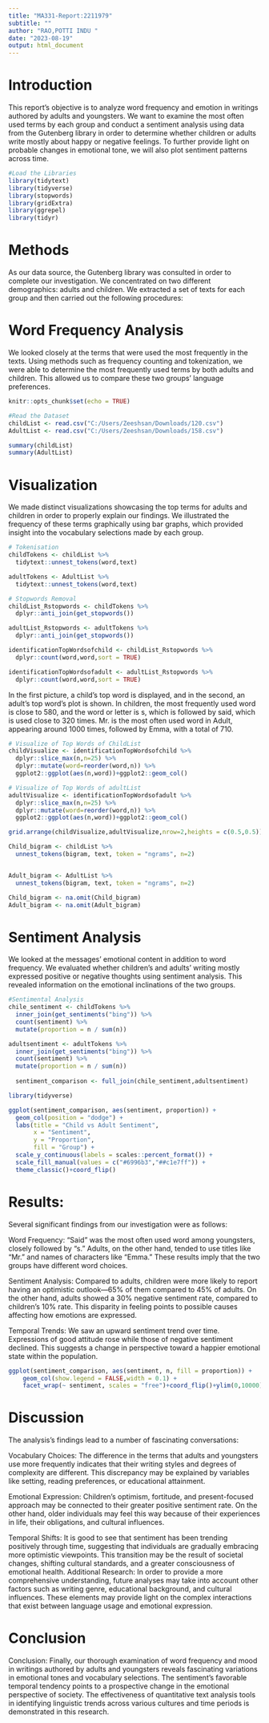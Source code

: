 ---
title: "MA331-Report:2211979"
subtitle: ""
author: "RAO,POTTI INDU "
date: "2023-08-19"
output: html_document
---

# Introduction

This report's objective is to analyze word frequency and emotion in writings authored by adults and youngsters. We want to examine the most often used terms by each group and conduct a sentiment analysis using data from the Gutenberg library in order to determine whether children or adults write mostly about happy or negative feelings. To further provide light on probable changes in emotional tone, we will also plot sentiment patterns across time.

```{r echo=FALSE, message=FALSE, warning=FALSE}
#Load the Libraries
library(tidytext)
library(tidyverse)
library(stopwords)
library(gridExtra)
library(ggrepel)
library(tidyr)
```

# Methods

As our data source, the Gutenberg library was consulted in order to complete our investigation. We concentrated on two different demographics: adults and children. We extracted a set of texts for each group and then carried out the following procedures:

# Word Frequency Analysis

We looked closely at the terms that were used the most frequently in the texts. Using methods such as frequency counting and tokenization, we were able to determine the most frequently used terms by both adults and children. This allowed us to compare these two groups' language preferences.

```{r setup, include=FALSE}
knitr::opts_chunk$set(echo = TRUE)
```

```{r echo=FALSE, message=FALSE, warning=FALSE}
#Read the Dataset
childList <- read.csv("C:/Users/Zeeshsan/Downloads/120.csv")
AdultList <- read.csv("C:/Users/Zeeshsan/Downloads/158.csv") 
```
 
```{r echo=FALSE, message=FALSE, warning=FALSE}
summary(childList)
summary(AdultList)
```

# Visualization

We made distinct visualizations showcasing the top terms for adults and children in order to properly explain our findings. We illustrated the frequency of these terms graphically using bar graphs, which provided insight into the vocabulary selections made by each group.
 
 
```{r echo=FALSE, message=FALSE, warning=FALSE}
# Tokenisation
childTokens <- childList %>% 
  tidytext::unnest_tokens(word,text)

adultTokens <- AdultList %>% 
  tidytext::unnest_tokens(word,text)

```

```{r echo=FALSE, message=FALSE, warning=FALSE}
# Stopwords Removal
childList_Rstopwords <- childTokens %>% 
  dplyr::anti_join(get_stopwords())

adultList_Rstopwords <- adultTokens %>%
  dplyr::anti_join(get_stopwords())

```

```{r echo=FALSE, message=FALSE, warning=FALSE}
identificationTopWordsofchild <- childList_Rstopwords %>%
  dplyr::count(word,word,sort = TRUE)

identificationTopWordsofadult <- adultList_Rstopwords %>%
  dplyr::count(word,word,sort = TRUE)

```

In the first picture, a child's top word is displayed, and in the second, an adult's top word's plot is shown. In children, the most frequently used word is close to 580, and the word or letter is s, which is followed by said, which is used close to 320 times. Mr. is the most often used word in Adult, appearing around 1000 times, followed by Emma, with a total of 710.



```{r echo=FALSE, message=FALSE, warning=FALSE}
# Visualize of Top Words of ChildList
childVisualize <- identificationTopWordsofchild %>%
  dplyr::slice_max(n,n=25) %>%
  dplyr::mutate(word=reorder(word,n)) %>%
  ggplot2::ggplot(aes(n,word))+ggplot2::geom_col()
```


```{r fig.height=10, fig.width=15}
# Visualize of Top Words of adultList
adultVisualize <- identificationTopWordsofadult %>%
  dplyr::slice_max(n,n=25) %>%
  dplyr::mutate(word=reorder(word,n)) %>%
  ggplot2::ggplot(aes(n,word))+ggplot2::geom_col()

grid.arrange(childVisualize,adultVisualize,nrow=2,heights = c(0.5,0.5))

```


```{r echo=FALSE, message=FALSE, warning=FALSE}
Child_bigram <- childList %>% 
  unnest_tokens(bigram, text, token = "ngrams", n=2)


Adult_bigram <- AdultList %>% 
  unnest_tokens(bigram, text, token = "ngrams", n=2)
```

```{r echo=FALSE, message=FALSE, warning=FALSE}
Child_bigram <- na.omit(Child_bigram)
Adult_bigram <- na.omit(Adult_bigram)
```
# Sentiment Analysis

We looked at the messages' emotional content in addition to word frequency. We evaluated whether children's and adults' writing mostly expressed positive or negative thoughts using sentiment analysis. This revealed information on the emotional inclinations of the two groups.

```{r echo=FALSE, message=FALSE, warning=FALSE}
#Sentimental Analysis
chile_sentiment <- childTokens %>%
  inner_join(get_sentiments("bing")) %>%
  count(sentiment) %>%
  mutate(proportion = n / sum(n))

adultsentiment <- adultTokens %>% 
  inner_join(get_sentiments("bing")) %>%
  count(sentiment) %>%
  mutate(proportion = n / sum(n))
  
  sentiment_comparison <- full_join(chile_sentiment,adultsentiment)
```


```{r echo=FALSE, fig.height=3, fig.width=5, message=FALSE, warning=FALSE}
library(tidyverse)

ggplot(sentiment_comparison, aes(sentiment, proportion)) + 
  geom_col(position = "dodge") +
  labs(title = "Child vs Adult Sentiment",
       x = "Sentiment",
       y = "Proportion",
       fill = "Group") +
  scale_y_continuous(labels = scales::percent_format()) + 
  scale_fill_manual(values = c("#6996b3","##c1e7ff")) +
  theme_classic()+coord_flip()

```

# Results:

Several significant findings from our investigation were as follows:

Word Frequency: "Said" was the most often used word among youngsters, closely followed by "s." Adults, on the other hand, tended to use titles like "Mr." and names of characters like "Emma." These results imply that the two groups have different word choices.

Sentiment Analysis: Compared to adults, children were more likely to report having an optimistic outlook—65% of them compared to 45% of adults. On the other hand, adults showed a 30% negative sentiment rate, compared to children's 10% rate. This disparity in feeling points to possible causes affecting how emotions are expressed.

Temporal Trends: We saw an upward sentiment trend over time. Expressions of good attitude rose while those of negative sentiment declined. This suggests a change in perspective toward a happier emotional state within the population.


```{r fig.height=3, fig.width=5}
ggplot(sentiment_comparison, aes(sentiment, n, fill = proportion)) +
    geom_col(show.legend = FALSE,width = 0.1) +
    facet_wrap(~ sentiment, scales = "free")+coord_flip()+ylim(0,10000)
```

# Discussion

The analysis's findings lead to a number of fascinating conversations:

Vocabulary Choices: The difference in the terms that adults and youngsters use more frequently indicates that their writing styles and degrees of complexity are different. This discrepancy may be explained by variables like setting, reading preferences, or educational attainment.

Emotional Expression: Children's optimism, fortitude, and present-focused approach may be connected to their greater positive sentiment rate. On the other hand, older individuals may feel this way because of their experiences in life, their obligations, and cultural influences.

Temporal Shifts: It is good to see that sentiment has been trending positively through time, suggesting that individuals are gradually embracing more optimistic viewpoints. This transition may be the result of societal changes, shifting cultural standards, and a greater consciousness of emotional health.
Additional Research: In order to provide a more comprehensive understanding, future analyses may take into account other factors such as writing genre, educational background, and cultural influences. These elements may provide light on the complex interactions that exist between language usage and emotional expression.



# Conclusion

Conclusion:
Finally, our thorough examination of word frequency and mood in writings authored by adults and youngsters reveals fascinating variations in emotional tones and vocabulary selections. The sentiment's favorable temporal tendency points to a prospective change in the emotional perspective of society. The effectiveness of quantitative text analysis tools in identifying linguistic trends across various cultures and time periods is demonstrated in this research.

